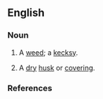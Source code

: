 ==English==

===Noun===
{{en-noun|kexes}}

# {{obsolete|botany}} A [[weed]]; a [[kecksy]].
# {{obsolete}} A [[dry]] [[husk]] or [[covering]].

===References===
{{R:1913}}
